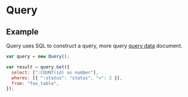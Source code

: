 # Query

## Example

Query uses SQL to construct a query, more query <a href="../Advanced Features/Complex Data Query">query data</a> document.

```javascript
var query = new Query();

var result = query.Get({
  select: [":COUNT(id) as number"],
  wheres: [{ ":status": "status", "=": 2 }],
  from: "foo_table",
});
```

<Div style={{ display: "flex", justifyContent: "space-between" }}>
  <Link type="prev" title="Exception" link="Manual/JSAPI/Exception"></Link>
  <Link type="next" title="Store" link="Manual/JSAPI/Store"></Link>
</Div>
